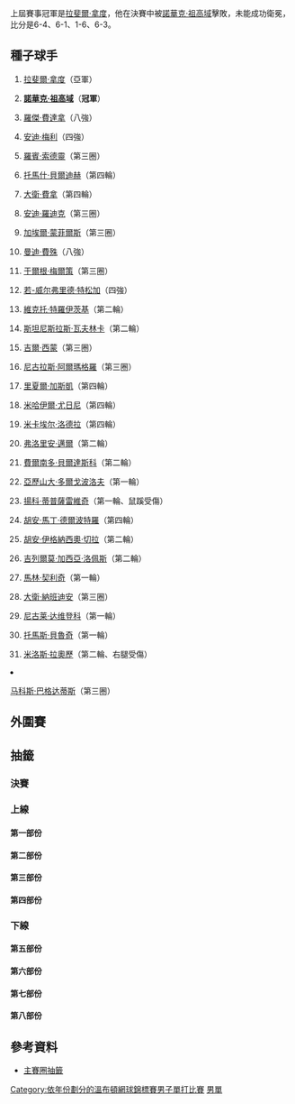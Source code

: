 {{noteTA|G1=tennis}}
{{GrandSlamEvents|2011|溫布頓網球錦標賽|
|defchamp = {{flagicon|ESP}}[[拉斐爾·拿度|拉斐爾·拿度]]
|champ ={{flagicon|SRB}}'''[[諾華克·祖高域|諾華克·祖高域]]
|runner ={{flagicon|ESP}}[[拉斐爾·拿度|拉斐爾·拿度]]
|score =6-4、6-1、1-6、6-3
}}
{{main|2011年溫布頓網球錦標賽}}

上屆賽事冠軍是[[拉斐爾·拿度|拉斐爾·拿度]]，他在決賽中被[[諾華克·祖高域|諾華克·祖高域]]擊敗，未能成功衛冕，比分是6-4、6-1、1-6、6-3。

==種子球手==
{{col-begin}} 
{{col-2}}
#{{flagicon|ESP}} [[拉斐爾·拿度|拉斐爾·拿度]]（亞軍）
#{{flagicon|SRB}} '''[[諾華克·祖高域|諾華克·祖高域]]'''（'''冠軍'''）
#{{flagicon|SUI}} [[羅傑·費達拿|羅傑·費達拿]]（八強）
#{{flagicon|GBR}} [[安迪·梅利|安迪·梅利]]（四強）
#{{flagicon|SWE}} [[羅賓·索德靈|羅賓·索德靈]]（第三圈）
#{{flagicon|CZE}} [[托馬什·貝爾迪赫|托馬什·貝爾迪赫]]（第四輪）
#{{flagicon|ESP}} [[大衛·費拿|大衛·費拿]]（第四輪）
#{{flagicon|USA}} [[安迪·羅迪克|安迪·羅迪克]]（第三圈）
#{{flagicon|FRA}} [[加埃爾·蒙菲爾斯|加埃爾·蒙菲爾斯]]（第三圈）
#{{flagicon|USA}} [[曼迪·費殊|曼迪·費殊]]（八強）
#{{flagicon|AUT}} [[于爾根·梅爾策|于爾根·梅爾策]]（第三圈）
#{{flagicon|FRA}} [[若-威尔弗里德·特松加|若-威尔弗里德·特松加]]（四強）
#{{flagicon|SRB}} [[維克托·特羅伊茨基|維克托·特羅伊茨基]]（第二輪）
#{{flagicon|SUI}} [[斯坦尼斯拉斯·瓦夫林卡|斯坦尼斯拉斯·瓦夫林卡]]（第二輪）
#{{flagicon|FRA}} [[吉爾·西蒙|吉爾·西蒙]]（第三圈）
#{{flagicon|ESP}} [[尼古拉斯·阿爾瑪格羅|尼古拉斯·阿爾瑪格羅]]（第三圈）
{{col-2}}
<ol start=17>
<li>{{flagicon|FRA}} [[里夏爾·加斯凱|里夏爾·加斯凱]]（第四輪）
<li>{{flagicon|RUS}} [[米哈伊爾·尤日尼|米哈伊爾·尤日尼]]（第四輪）
<li>{{flagicon|FRA}} [[米卡埃尔·洛德拉|米卡埃尔·洛德拉]]（第四輪）
<li>{{flagicon|GER}} [[弗洛里安·邁爾|弗洛里安·邁爾]]（第二輪）
<li>{{flagicon|ESP}} [[費爾南多·貝爾達斯科|費爾南多·貝爾達斯科]]（第二輪）
<li>{{flagicon|UKR}} [[亞歷山大·多爾戈波洛夫|亞歷山大·多爾戈波洛夫]]（第一輪）
<li>{{flagicon|SRB}} [[揚科·蒂普薩雷維奇|揚科·蒂普薩雷維奇]]（第一輪、鼠蹊受傷）
<li>{{flagicon|ARG}} [[胡安·馬丁·德爾波特羅|胡安·馬丁·德爾波特羅]]（第四輪）
<li>{{flagicon|ARG}} [[胡安·伊格納西奧·切拉|胡安·伊格納西奧·切拉]]（第二輪）
<li>{{flagicon|ESP}} [[吉列爾莫·加西亞·洛佩斯|吉列爾莫·加西亞·洛佩斯]]（第二輪）
<li>{{flagicon|CRO}} [[馬林·契利奇|馬林·契利奇]]（第一輪）
<li>{{flagicon|ARG}} [[大衛·納班迪安|大衛·納班迪安]]（第三圈）
<li>{{flagicon|RUS}} [[尼古莱·达维登科|尼古莱·达维登科]]（第一輪）
<li>{{flagicon|BRA}} [[托馬斯·貝魯奇|托馬斯·貝魯奇]]（第一輪）
<li>{{flagicon|CAN}} [[米洛斯·拉奧歷|米洛斯·拉奧歷]]（第二輪、右腿受傷）
<li>{{flagicon|CYP}} [[马科斯·巴格达蒂斯|马科斯·巴格达蒂斯]]（第三圈）
{{col-end}}

==外圍賽==
{{Main|2011年溫布頓網球錦標賽男子單打外圍賽}}

==抽籤==
{{Draw key}}
===決賽===
{{8TeamBracket-Tennis5 
| RD1=八強
| RD2=四強
| RD3=決賽

| team-width=175

| RD1-seed1=1
| RD1-team1={{flagicon|ESP}} '''[[拉斐爾·拿度|拉斐爾·拿度]]
| RD1-score1-1='''6
| RD1-score1-2='''6
| RD1-score1-3=5
| RD1-score1-4='''6
| RD1-score1-5=
| RD1-seed2=10
| RD1-team2={{flagicon|USA}} [[曼迪·費殊|曼迪·費殊]]
| RD1-score2-1=3
| RD1-score2-2=3
| RD1-score2-3='''7
| RD1-score2-4=4
| RD1-score2-5=

| RD1-seed3=4
| RD1-team3={{flagicon|GBR}} '''[[安迪·梅利|安迪·梅利]]
| RD1-score3-1='''6
| RD1-score3-2='''6
| RD1-score3-3='''6
| RD1-score3-4=
| RD1-score3-5=
| RD1-seed4=
| RD1-team4={{flagicon|ESP}} [[費利西亞諾·洛佩斯|費利西亞諾·洛佩斯]]
| RD1-score4-1=3
| RD1-score4-2=4
| RD1-score4-3=4
| RD1-score4-4=
| RD1-score4-5=

| RD1-seed5=12
| RD1-team5='''{{flagicon|FRA}} [[若-威尔弗里德·特松加|若-威尔弗里德·特松加]]
| RD1-score5-1=3
| RD1-score5-2=6<sup>3</sup>
| RD1-score5-3='''6
| RD1-score5-4='''6
| RD1-score5-5='''6
| RD1-seed6=3
| RD1-team6={{flagicon|SUI}} [[羅傑·費達拿|羅傑·費達拿]]
| RD1-score6-1='''6
| RD1-score6-2='''7
| RD1-score6-3=4
| RD1-score6-4=4
| RD1-score6-5=4

| RD1-seed7=Q
| RD1-team7={{flagicon|AUS}} [[伯納德·托米奇|伯納德·托米奇]]
| RD1-score7-1=2
| RD1-score7-2='''6
| RD1-score7-3=3
| RD1-score7-4=5
| RD1-score7-5=
| RD1-seed8=2
| RD1-team8='''{{flagicon|SRB}} [[諾華克·祖高域|諾華克·祖高域]]
| RD1-score8-1='''6
| RD1-score8-2=3
| RD1-score8-3='''6
| RD1-score8-4='''7
| RD1-score8-5=

| RD2-seed1=1
| RD2-team1={{flagicon|ESP}} [[拉斐爾·拿度|拉斐爾·拿度]]
| RD2-score1-1=5
| RD2-score1-2='''6
| RD2-score1-3='''6
| RD2-score1-4='''6
| RD2-score1-5=
| RD2-seed2=4
| RD2-team2={{flagicon|GBR}} [[安迪·梅利|安迪·梅利]]
| RD2-score2-1='''7
| RD2-score2-2=2
| RD2-score2-3=2
| RD2-score2-4=4
| RD2-score2-5=

| RD2-seed3=12
| RD2-team3={{flagicon|FRA}} [[若-威尔弗里德·特松加|若-威尔弗里德·特松加]]
| RD2-score3-1=6<sup>4</sup>
| RD2-score3-2=2
| RD2-score3-3='''7
| RD2-score3-4=3
| RD2-score3-5=
| RD2-seed4=2
| RD2-team4={{flagicon|SRB}} '''[[諾華克·祖高域|諾華克·祖高域]]
| RD2-score4-1='''7
| RD2-score4-2='''6
| RD2-score4-3=6<sup>9</sup>
| RD2-score4-4='''6
| RD2-score4-5=

| RD3-seed1=1
| RD3-team1={{flagicon|ESP}} [[拉斐爾·拿度|拉斐爾·拿度]]
| RD3-score1-1=4
| RD3-score1-2=1
| RD3-score1-3='''6
| RD3-score1-4=3
| RD3-score1-5=
| RD3-seed2=2
| RD3-team2={{flagicon|SRB}} '''[[諾華克·祖高域|諾華克·祖高域]]
| RD3-score2-1='''6
| RD3-score2-2='''6
| RD3-score2-3=1
| RD3-score2-4='''6
| RD3-score2-5=
}}

===上線===
====第一部份====
{{16TeamBracket-Compact-Tennis5
| RD1=第一圈
| RD2=第二圈
| RD3=第三圈
| RD4=第四圈

| RD1-seed01=1
| RD1-team01='''{{flagicon|ESP}} [[拉斐爾·拿度|拿度]]
| RD1-score01-1='''6
| RD1-score01-2='''6
| RD1-score01-3='''6
| RD1-score01-4=
| RD1-score01-5=
| RD1-seed02=
| RD1-team02={{flagicon|USA}} [[麥可·羅素|羅素]]
| RD1-score02-1=4
| RD1-score02-2=2
| RD1-score02-3=2
| RD1-score02-4=
| RD1-score02-5=

| RD1-seed03=
| RD1-team03={{flagicon|ESP}} [[巴勃羅·安杜哈爾|安杜哈爾]]
| RD1-score03-1='''6
| RD1-score03-2='''6
| RD1-score03-3=1
| RD1-score03-4=6<sup>1</sup>
| RD1-score03-5=1
| RD1-seed04=
| RD1-team04='''{{flagicon|USA}} [[萊恩·斯威廷|斯威廷]]
| RD1-score04-1=3
| RD1-score04-2=4
| RD1-score04-3='''6
| RD1-score04-4='''7
| RD1-score04-5='''6

| RD1-seed05=WC
| RD1-team05='''{{flagicon|LUX}} [[吉尔·穆勒|穆勒]]
| RD1-score05-1='''7
| RD1-score05-2='''7
| RD1-score05-3=3
| RD1-score05-4='''6
| RD1-score05-5=
| RD1-seed06=PR
| RD1-team06={{flagicon|GER}} [[托米·哈斯|哈斯]]
| RD1-score06-1=6<sup>5</sup>
| RD1-score06-2=6<sup>5</sup>
| RD1-score06-3='''6
| RD1-score06-4=3
| RD1-score06-5=

| RD1-seed07=
| RD1-team07={{flagicon|ITA}} [[法比奧·福尼尼|福尼尼]]
| RD1-score07-1=3
| RD1-score07-2=6<sup>3</sup>
| RD1-score07-3=3
| RD1-score07-4=
| RD1-score07-5=
| RD1-seed08=31
| RD1-team08='''{{flagicon|CAN}} [[米洛斯·拉奧歷|拉奧歷]]
| RD1-score08-1='''6
| RD1-score08-2='''7
| RD1-score08-3='''6
| RD1-score08-4=
| RD1-score08-5=

| RD1-seed09=24
| RD1-team09='''{{flagicon|ARG}} [[胡安·馬丁·德爾波特羅|德爾波特羅]]
| RD1-score09-1='''6
| RD1-score09-2='''6
| RD1-score09-3='''6
| RD1-score09-4=
| RD1-score09-5=
| RD1-seed10=Q
| RD1-team10={{flagicon|ITA}} [[弗拉維奧·奇波拉|奇波拉]]
| RD1-score10-1=1
| RD1-score10-2=4
| RD1-score10-3=3
| RD1-score10-4=
| RD1-score10-5=

| RD1-seed11=
| RD1-team11='''{{flagicon|BEL}} [[奧利維埃·羅庫斯|羅庫斯]]
| RD1-score11-1=6<sup>6</sup>
| RD1-score11-2=3
| RD1-score11-3='''6
| RD1-score11-4='''6
| RD1-score11-5='''6
| RD1-seed12=Q
| RD1-team12={{flagicon|FRA}} [[Kenny_de_Schepper|K de Schepper]]
| RD1-score12-1='''7
| RD1-score12-2='''6
| RD1-score12-3=3
| RD1-score12-4=1
| RD1-score12-5=4

| RD1-seed13=
| RD1-team13={{flagicon|POR}} [[費德歷高·基奧|基奧]]
| RD1-score13-1=4
| RD1-score13-2=1
| RD1-score13-3=4
| RD1-score13-4=
| RD1-score13-5=
| RD1-seed14=WC
| RD1-team14='''{{flagicon|ISR}} [[杜迪·塞拉|塞拉]]
| RD1-score14-1='''6
| RD1-score14-2='''6
| RD1-score14-3='''6
| RD1-score14-4=
| RD1-score14-5=

| RD1-seed15=Q
| RD1-team15={{Nowrap|{{flagicon|FRA}} [[Édouard_Roger-Vasselin|É Roger-Vasselin]]}}
| RD1-score15-1='''6
| RD1-score15-2=4
| RD1-score15-3=3
| RD1-score15-4=6<sup>3</sup>
| RD1-score15-5=
| RD1-seed16=15
| RD1-team16='''{{flagicon|FRA}} [[吉爾·西蒙|西蒙]]
| RD1-score16-1=4
| RD1-score16-2='''6
| RD1-score16-3='''6
| RD1-score16-4='''7
| RD1-score16-5=

| RD2-seed01=1
| RD2-team01='''{{flagicon|ESP}} [[拉斐爾·拿度|拿度]]
| RD2-score01-1='''6
| RD2-score01-2='''6
| RD2-score01-3='''6
| RD2-score01-4=
| RD2-score01-5=
| RD2-seed02=
| RD2-team02={{flagicon|USA}} [[萊恩·斯威廷|斯威廷]]
| RD2-score02-1=3
| RD2-score02-2=2
| RD2-score02-3=4
| RD2-score02-4=
| RD2-score02-5=

| RD2-seed03=WC
| RD2-team03='''{{flagicon|LUX}} [[吉尔·穆勒|穆勒]]
| RD2-score03-1=2
| RD2-score03-2=
| RD2-score03-3=
| RD2-score03-4=
| RD2-score03-5=
| RD2-seed04=31
| RD2-team04={{flagicon|CAN}} [[米洛斯·拉奧歷|拉奧歷]]
| RD2-score04-1=3
| RD2-score04-2=r
| RD2-score04-3=
| RD2-score04-4=
| RD2-score04-5=

| RD2-seed05=24
| RD2-team05='''{{flagicon|ARG}} [[胡安·馬丁·德爾波特羅|德爾波特羅]]
| RD2-score05-1=6<sup>7</sup>
| RD2-score05-2='''6
| RD2-score05-3='''6
| RD2-score05-4='''6
| RD2-score05-5=
| RD2-seed06=
| RD2-team06={{flagicon|BEL}} [[奧利維埃·羅庫斯|羅庫斯]]
| RD2-score06-1='''7
| RD2-score06-2=1
| RD2-score06-3=0
| RD2-score06-4=4
| RD2-score06-5=

| RD2-seed07=WC
| RD2-team07={{flagicon|ISR}} [[杜迪·塞拉|塞拉]]
| RD2-score07-1=6<sup>3</sup>
| RD2-score07-2=4
| RD2-score07-3=5
| RD2-score07-4=
| RD2-score07-5=
| RD2-seed08=15
| RD2-team08='''{{flagicon|FRA}} [[吉爾·西蒙|西蒙]]
| RD2-score08-1='''7
| RD2-score08-2='''6
| RD2-score08-3='''7
| RD2-score08-4=
| RD2-score08-5=

| RD3-seed01=1
| RD3-team01='''{{flagicon|ESP}} [[拉斐爾·拿度|拿度]]
| RD3-score01-1='''7
| RD3-score01-2='''7
| RD3-score01-3='''6
| RD3-score01-4=
| RD3-score01-5=
| RD3-seed02=WC
| RD3-team02={{flagicon|LUX}} [[吉尔·穆勒|穆勒]]
| RD3-score02-1=6<sup>6</sup>
| RD3-score02-2=6<sup>5</sup>
| RD3-score02-3=0
| RD3-score02-4=
| RD3-score02-5=

| RD3-seed03=24
| RD3-team03='''{{flagicon|ARG}} [[胡安·馬丁·德爾波特羅|德爾波特羅]]
| RD3-score03-1='''7
| RD3-score03-2='''7
| RD3-score03-3='''7
| RD3-score03-4=
| RD3-score03-5=
| RD3-seed04=15
| RD3-team04={{flagicon|FRA}} [[吉爾·西蒙|西蒙]]
| RD3-score04-1=6<sup>8</sup>
| RD3-score04-2=6<sup>5</sup>
| RD3-score04-3=5
| RD3-score04-4=
| RD3-score04-5=

| RD4-seed01=1
| RD4-team01='''{{flagicon|ESP}} [[拉斐爾·拿度|拿度]]
| RD4-score01-1='''7
| RD4-score01-2=3
| RD4-score01-3='''7
| RD4-score01-4='''6
| RD4-score01-5=
| RD4-seed02=24
| RD4-team02={{flagicon|ARG}} [[胡安·馬丁·德爾波特羅|德爾波特羅]]
| RD4-score02-1=6<sup>6</sup>
| RD4-score02-2='''6
| RD4-score02-3=6<sup>4</sup>
| RD4-score02-4=4
| RD4-score02-5=
}}

====第二部份====
{{16TeamBracket-Compact-Tennis5
| RD1=第一圈
| RD2=第二圈
| RD3=第三圈
| RD4=第四圈

| RD1-seed01=10
| RD1-team01='''{{flagicon|USA}} [[曼迪·費殊|費殊]]
| RD1-score01-1='''7
| RD1-score01-2='''7
| RD1-score01-3='''6
| RD1-score01-4=
| RD1-score01-5=
| RD1-seed02=
| RD1-team02={{flagicon|ESP}} [[馬塞爾·格拉諾勒斯|格拉諾勒斯]]
| RD1-score02-1=6<sup>6</sup>
| RD1-score02-2=6<sup>5</sup>
| RD1-score02-3=4
| RD1-score02-4=
| RD1-score02-5=

| RD1-seed03=
| RD1-team03={{flagicon|GER}} [[菲利普·科爾施賴伯|科爾施賴伯]]
| RD1-score03-1='''6
| RD1-score03-2=3
| RD1-score03-3=3
| RD1-score03-4=3
| RD1-score03-5=
| RD1-seed04=
| RD1-team04='''{{flagicon|UZB}} [[丹尼斯·伊斯托明|伊斯托明]]
| RD1-score04-1=4
| RD1-score04-2='''6
| RD1-score04-3='''6
| RD1-score04-4='''6
| RD1-score04-5=

| RD1-seed05=
| RD1-team05='''{{flagicon|NED}} [[羅賓·哈塞|哈塞]]
| RD1-score05-1='''6
| RD1-score05-2='''6
| RD1-score05-3='''6
| RD1-score05-4=
| RD1-score05-5=
| RD1-seed06=
| RD1-team06={{flagicon|ESP}} [[佩雷·里巴|里巴]]
| RD1-score06-1=4
| RD1-score06-2=4
| RD1-score06-3=4
| RD1-score06-4=
| RD1-score06-5=

| RD1-seed07=
| RD1-team07={{flagicon|CZE}} [[拉德克·斯泰潘內克|斯泰潘內克]]
| RD1-score07-1='''6
| RD1-score07-2='''6
| RD1-score07-3=3
| RD1-score07-4=6<sup>6</sup>
| RD1-score07-5=7
| RD1-seed08=21
| RD1-team08='''{{flagicon|ESP}} [[費爾南多·貝爾達斯科|貝爾達斯科]]
| RD1-score08-1=2
| RD1-score08-2=4
| RD1-score08-3='''6
| RD1-score08-4='''7
| RD1-score08-5='''9

| RD1-seed09=25
| RD1-team09='''{{flagicon|ARG}} [[胡安·伊格納西奧·切拉|切拉]]
| RD1-score09-1='''6
| RD1-score09-2='''6
| RD1-score09-3=6<sup>6</sup>
| RD1-score09-4='''6
| RD1-score09-5=
| RD1-seed10=Q
| RD1-team10={{flagicon|AUS}} [[Marinko_Matosevic|M Matosevic]]
| RD1-score10-1=4
| RD1-score10-2=4
| RD1-score10-3='''7
| RD1-score10-4=2
| RD1-score10-5=

| RD1-seed11=
| RD1-team11={{flagicon|USA}} [[唐納德·楊|楊]]
| RD1-score11-1=5
| RD1-score11-2='''6
| RD1-score11-3=3
| RD1-score11-4=1
| RD1-score11-5=
| RD1-seed12=
| RD1-team12='''{{flagicon|USA}} [[阿列克斯·博戈莫洛夫|博戈莫洛夫]]
| RD1-score12-1='''7
| RD1-score12-2=4
| RD1-score12-3='''6
| RD1-score12-4='''6
| RD1-score12-5=

| RD1-seed13=Q
| RD1-team13={{flagicon|BEL}} [[Ruben_Bemelmans|R Bemelmans]]
| RD1-score13-1=4
| RD1-score13-2=2
| RD1-score13-3='''6
| RD1-score13-4='''6
| RD1-score13-5=1
| RD1-seed14=
| RD1-team14='''{{flagicon|FRA}} [[儒利安·貝內托|貝內托]]
| RD1-score14-1='''6
| RD1-score14-2='''6
| RD1-score14-3=3
| RD1-score14-4=4
| RD1-score14-5='''6

| RD1-seed15=
| RD1-team15={{flagicon|ITA}} [[菲利波·沃蘭德里|沃蘭德里]]
| RD1-score15-1=2
| RD1-score15-2=2
| RD1-score15-3=1
| RD1-score15-4=
| RD1-score15-5=
| RD1-seed16=6
| RD1-team16='''{{flagicon|CZE}} [[托馬什·貝爾迪赫|貝爾迪赫]]
| RD1-score16-1='''6
| RD1-score16-2='''6
| RD1-score16-3='''6
| RD1-score16-4=
| RD1-score16-5=

| RD2-seed01=10
| RD2-team01='''{{flagicon|USA}} [[曼迪·費殊|費殊]]
| RD2-score01-1='''7
| RD2-score01-2='''6
| RD2-score01-3='''6
| RD2-score01-4=
| RD2-score01-5=
| RD2-seed02=
| RD2-team02={{flagicon|UZB}} [[丹尼斯·伊斯托明|伊斯托明]]
| RD2-score02-1=6<sup>6</sup>
| RD2-score02-2=4
| RD2-score02-3=4
| RD2-score02-4=
| RD2-score02-5=

| RD2-seed03=
| RD2-team03='''{{flagicon|NED}} [[羅賓·哈塞|哈塞]]
| RD2-score03-1='''6
| RD2-score03-2='''6
| RD2-score03-3=4
| RD2-score03-4='''6
| RD2-score03-5=
| RD2-seed04=21
| RD2-team04={{flagicon|ESP}} [[費爾南多·貝爾達斯科|貝爾達斯科]]
| RD2-score04-1=3
| RD2-score04-2=4
| RD2-score04-3='''6
| RD2-score04-4=2
| RD2-score04-5=

| RD2-seed05=25
| RD2-team05={{flagicon|ARG}} [[胡安·伊格納西奧·切拉|切拉]]
| RD2-score05-1=0
| RD2-score05-2=3
| RD2-score05-3=4
| RD2-score05-4=
| RD2-score05-5=
| RD2-seed06=
| RD2-team06='''{{flagicon|USA}} [[阿列克斯·博戈莫洛夫|博戈莫洛夫]]
| RD2-score06-1='''6
| RD2-score06-2='''6
| RD2-score06-3='''6
| RD2-score06-4=
| RD2-score06-5=

| RD2-seed07=
| RD2-team07={{flagicon|FRA}} [[儒利安·貝內托|貝內托]]
| RD2-score07-1=1
| RD2-score07-2=4
| RD2-score07-3=2
| RD2-score07-4=
| RD2-score07-5=
| RD2-seed08=6
| RD2-team08='''{{flagicon|CZE}} [[托馬什·貝爾迪赫|貝爾迪赫]]
| RD2-score08-1='''6
| RD2-score08-2='''6
| RD2-score08-3='''6
| RD2-score08-4=
| RD2-score08-5=

| RD3-seed01=10
| RD3-team01='''{{flagicon|USA}} [[曼迪·費殊|費殊]]
| RD3-score01-1='''6
| RD3-score01-2=6<sup>5</sup>
| RD3-score01-3='''6
| RD3-score01-4=1
| RD3-score01-5=
| RD3-seed02=
| RD3-team02={{flagicon|NED}} [[羅賓·哈塞|哈塞]]
| RD3-score02-1=3
| RD3-score02-2='''7
| RD3-score02-3=2
| RD3-score02-4=1
| RD3-score02-5=r

| RD3-seed03=
| RD3-team03={{flagicon|USA}} [[阿列克斯·博戈莫洛夫|博戈莫洛夫]]
| RD3-score03-1=2
| RD3-score03-2=4
| RD3-score03-3=3
| RD3-score03-4=
| RD3-score03-5=
| RD3-seed04=6
| RD3-team04='''{{flagicon|CZE}} [[托馬什·貝爾迪赫|貝爾迪赫]]
| RD3-score04-1='''6
| RD3-score04-2='''6
| RD3-score04-3='''6
| RD3-score04-4=
| RD3-score04-5=

| RD4-seed01=10
| RD4-team01='''{{flagicon|USA}} [[曼迪·費殊|費殊]]
| RD4-score01-1='''7
| RD4-score01-2='''6
| RD4-score01-3='''6
| RD4-score01-4=
| RD4-score01-5=
| RD4-seed02=6
| RD4-team02={{flagicon|CZE}} [[托馬什·貝爾迪赫|貝爾迪赫]]
| RD4-score02-1=6<sup>5</sup>
| RD4-score02-2=4
| RD4-score02-3=4
| RD4-score02-4=
| RD4-score02-5=
}}

====第三部份====
{{16TeamBracket-Compact-Tennis5
| RD1=第一圈
| RD2=第二圈
| RD3=第三圈
| RD4=第四圈

| RD1-seed01=4
| RD1-team01='''{{flagicon|GBR}} [[安迪·梅利|梅利]]
| RD1-score01-1=4
| RD1-score01-2='''6
| RD1-score01-3='''6
| RD1-score01-4='''6
| RD1-score01-5=
| RD1-seed02=
| RD1-team02={{flagicon|ESP}} [[丹尼爾·希梅諾-特拉維爾|希梅諾-特拉維爾]]
| RD1-score02-1='''6
| RD1-score02-2=3
| RD1-score02-3=0
| RD1-score02-4=0
| RD1-score02-5=

| RD1-seed03=
| RD1-team03='''{{flagicon|GER}} [[托比亞斯·卡姆克|卡姆克]]
| RD1-score03-1='''6
| RD1-score03-2='''7
| RD1-score03-3=5
| RD1-score03-4='''6
| RD1-score03-5=
| RD1-seed04=
| RD1-team04={{flagicon|SLO}} [[Blaž_Kavčič|B Kavčič]]
| RD1-score04-1=3
| RD1-score04-2=6<sup>4</sup>
| RD1-score04-3='''7
| RD1-score04-4=1
| RD1-score04-5=

| RD1-seed05=
| RD1-team05='''{{flagicon|UKR}} [[謝爾蓋·斯坦高夫斯基|斯坦高夫斯基]]
| RD1-score05-1='''6
| RD1-score05-2='''6
| RD1-score05-3='''6
| RD1-score05-4=
| RD1-score05-5=
| RD1-seed06=WC
| RD1-team06={{flagicon|GBR}} [[丹尼爾·確斯|確斯]]
| RD1-score06-1=2
| RD1-score06-2=4
| RD1-score06-3=4
| RD1-score06-4=
| RD1-score06-5=

| RD1-seed07=
| RD1-team07='''{{flagicon|CRO}} [[伊雲·盧比錫|盧比錫]]
| RD1-score07-1='''7
| RD1-score07-2=3
| RD1-score07-3='''6
| RD1-score07-4='''6
| RD1-score07-5=
| RD1-seed08=27
| RD1-team08={{flagicon|CRO}} [[馬林·契利奇|契利奇]]
| RD1-score08-1=6<sup>2</sup>
| RD1-score08-2='''6
| RD1-score08-3=3
| RD1-score08-4=4
| RD1-score08-5=

| RD1-seed09=17
| RD1-team09='''{{flagicon|FRA}} [[里夏爾·加斯凱|加斯凱]]
| RD1-score09-1='''7
| RD1-score09-2='''6
| RD1-score09-3='''7
| RD1-score09-4=
| RD1-score09-5=
| RD1-seed10=
| RD1-team10={{flagicon|COL}} [[聖地亞哥·基拉爾多|基拉爾多]]
| RD1-score10-1=5
| RD1-score10-2=3
| RD1-score10-3=6<sup>3</sup>
| RD1-score10-4=
| RD1-score10-5=

| RD1-seed11=
| RD1-team11='''{{flagicon|RUS}} [[伊戈爾·昆尼辛|昆尼辛]]
| RD1-score11-1='''6
| RD1-score11-2='''6
| RD1-score11-3='''6
| RD1-score11-4=
| RD1-score11-5=
| RD1-seed12=Q
| RD1-team12={{flagicon|NED}} [[Igor_Sijsling|I Sijsling]]
| RD1-score12-1=3
| RD1-score12-2=4
| RD1-score12-3=2
| RD1-score12-4=
| RD1-score12-5=

| RD1-seed13=Q
| RD1-team13={{flagicon|AUT}} [[Martin_Fischer_(tennis)|M Fischer]]
| RD1-score13-1=5
| RD1-score13-2=4
| RD1-score13-3=4
| RD1-score13-4=
| RD1-score13-5=
| RD1-seed14=LL
| RD1-team14='''{{flagicon|ITA}} [[西莫內·博萊利|博萊利]]
| RD1-score14-1='''7
| RD1-score14-2='''6
| RD1-score14-3='''6
| RD1-score14-4=
| RD1-score14-5=

| RD1-seed15=
| RD1-team15={{flagicon|ITA}} [[波蒂托·斯塔拉切|斯塔拉切]]
| RD1-score15-1=3
| RD1-score15-2=4
| RD1-score15-3=4
| RD1-score15-4=
| RD1-score15-5=
| RD1-seed16=14
| RD1-team16='''{{flagicon|SUI}} [[斯坦尼斯拉斯·瓦夫林卡|瓦夫林卡]]
| RD1-score16-1='''6
| RD1-score16-2='''6
| RD1-score16-3='''6
| RD1-score16-4=
| RD1-score16-5=

| RD2-seed01=4
| RD2-team01='''{{flagicon|GBR}} [[安迪·梅利|梅利]]
| RD2-score01-1='''6
| RD2-score01-2='''6
| RD2-score01-3='''7
| RD2-score01-4=
| RD2-score01-5=
| RD2-seed02=
| RD2-team02={{flagicon|GER}} [[托比亞斯·卡姆克|卡姆克]]
| RD2-score02-1=3
| RD2-score02-2=3
| RD2-score02-3=5
| RD2-score02-4=
| RD2-score02-5=

| RD2-seed03=
| RD2-team03={{flagicon|UKR}} [[謝爾蓋·斯坦高夫斯基|斯坦高夫斯基]]
| RD2-score03-1=4
| RD2-score03-2=4
| RD2-score03-3=2
| RD2-score03-4=
| RD2-score03-5=
| RD2-seed04=
| RD2-team04='''{{flagicon|CRO}} [[伊雲·盧比錫|盧比錫]]
| RD2-score04-1='''6
| RD2-score04-2='''6
| RD2-score04-3='''6
| RD2-score04-4=
| RD2-score04-5=

| RD2-seed05=17
| RD2-team05='''{{flagicon|FRA}} [[里夏爾·加斯凱|加斯凱]]
| RD2-score05-1='''6
| RD2-score05-2='''6
| RD2-score05-3='''6
| RD2-score05-4=
| RD2-score05-5=
| RD2-seed06=
| RD2-team06={{flagicon|RUS}} [[伊戈爾·昆尼辛|昆尼辛]]
| RD2-score06-1=4
| RD2-score06-2=4
| RD2-score06-3=4
| RD2-score06-4=
| RD2-score06-5=

| RD2-seed07=LL
| RD2-team07='''{{flagicon|ITA}} [[西莫內·博萊利|博萊利]]
| RD2-score07-1='''7
| RD2-score07-2='''6
| RD2-score07-3='''7
| RD2-score07-4=
| RD2-score07-5=
| RD2-seed08=14
| RD2-team08={{flagicon|SUI}} [[斯坦尼斯拉斯·瓦夫林卡|瓦夫林卡]]
| RD2-score08-1=6<sup>5</sup>
| RD2-score08-2=3
| RD2-score08-3=6<sup>4</sup>
| RD2-score08-4=
| RD2-score08-5=

| RD3-seed01=4
| RD3-team01='''{{flagicon|GBR}} [[安迪·梅利|梅利]]
| RD3-score01-1='''6
| RD3-score01-2=4
| RD3-score01-3='''6
| RD3-score01-4='''7
| RD3-score01-5=
| RD3-seed02=
| RD3-team02={{flagicon|CRO}} [[伊雲·盧比錫|盧比錫]]
| RD3-score02-1=4
| RD3-score02-2='''6
| RD3-score02-3=1
| RD3-score02-4=6<sup>4</sup>
| RD3-score02-5=

| RD3-seed03=17
| RD3-team03='''{{flagicon|FRA}} [[里夏爾·加斯凱|加斯凱]]
| RD3-score03-1='''6
| RD3-score03-2='''6
| RD3-score03-3='''6
| RD3-score03-4=
| RD3-score03-5=
| RD3-seed04=LL
| RD3-team04={{flagicon|ITA}} [[西莫內·博萊利|博萊利]]
| RD3-score04-1=3
| RD3-score04-2=2
| RD3-score04-3=4
| RD3-score04-4=
| RD3-score04-5=

| RD4-seed01=4
| RD4-team01='''{{flagicon|GBR}} [[安迪·梅利|梅利]]
| RD4-score01-1='''7
| RD4-score01-2='''6
| RD4-score01-3='''6
| RD4-score01-4=
| RD4-score01-5=
| RD4-seed02=17
| RD4-team02={{flagicon|FRA}} [[里夏爾·加斯凱|加斯凱]]
| RD4-score02-1=6<sup>3</sup>
| RD4-score02-2=3
| RD4-score02-3=2
| RD4-score02-4=
| RD4-score02-5=
}}

====第四部份====
{{16TeamBracket-Compact-Tennis5
| RD1=第一圈
| RD2=第二圈
| RD3=第三圈
| RD4=第四圈

| RD1-seed01=9
| RD1-team01='''{{flagicon|FRA}} [[加埃爾·蒙菲爾斯|蒙菲爾斯]]
| RD1-score01-1='''6
| RD1-score01-2='''7
| RD1-score01-3='''6
| RD1-score01-4=
| RD1-score01-5=
| RD1-seed02=
| RD1-team02={{flagicon|GER}} [[馬蒂亞斯·巴興格|馬蒂亞斯·巴興格]]
| RD1-score02-1=4
| RD1-score02-2=6<sup>7</sup>
| RD1-score02-3=3
| RD1-score02-4=
| RD1-score02-5=

| RD1-seed03=LL
| RD1-team03='''{{flagicon|SLO}} [[Grega_Žemlja|G Žemlja]]
| RD1-score03-1='''6
| RD1-score03-2=3
| RD1-score03-3='''7
| RD1-score03-4='''6
| RD1-score03-5=
| RD1-seed04=Q
| RD1-team04={{flagicon|SVK}} [[盧卡斯·拉科|拉科]]
| RD1-score04-1=4
| RD1-score04-2='''6
| RD1-score04-3=6<sup>8</sup>
| RD1-score04-4=4
| RD1-score04-5=

| RD1-seed05=WC
| RD1-team05={{flagicon|FRA}} [[阿诺·克莱芒|克莱芒]]
| RD1-score05-1=4
| RD1-score05-2=2
| RD1-score05-3='''6
| RD1-score05-4='''7
| RD1-score05-5=4
| RD1-seed06=Q
| RD1-team06='''{{flagicon|POL}} [[盧卡斯·古博特|古博特]]
| RD1-score06-1='''6
| RD1-score06-2='''6
| RD1-score06-3=3
| RD1-score06-4=5
| RD1-score06-5='''6

| RD1-seed07=PR
| RD1-team07='''{{flagicon|CRO}} [[伊沃·卡洛維奇|卡洛維奇]]
| RD1-score07-1='''7
| RD1-score07-2=3
| RD1-score07-3=
| RD1-score07-4=
| RD1-score07-5=
| RD1-seed08=23
| RD1-team08={{flagicon|SRB}} [[揚科·蒂普薩雷維奇|蒂普薩雷維奇]]
| RD1-score08-1=5
| RD1-score08-2=1
| RD1-score08-3=r
| RD1-score08-4=
| RD1-score08-5=

| RD1-seed09=30
| RD1-team09={{flagicon|BRA}} [[托馬斯·貝魯奇|貝魯奇]]
| RD1-score09-1=6<sup>3</sup>
| RD1-score09-2=4
| RD1-score09-3=2
| RD1-score09-4=
| RD1-score09-5=
| RD1-seed10=
| RD1-team10='''{{flagicon|GER}} [[萊納·舒特勒|舒特勒]]
| RD1-score10-1='''7
| RD1-score10-2='''6
| RD1-score10-3='''6
| RD1-score10-4=
| RD1-score10-5=

| RD1-seed11=
| RD1-team11='''{{flagicon|ESP}} [[費利西亞諾·洛佩斯|洛佩斯]]
| RD1-score11-1='''6
| RD1-score11-2='''7
| RD1-score11-3='''6
| RD1-score11-4=
| RD1-score11-5=
| RD1-seed12=
| RD1-team12={{flagicon|GER}} [[米夏埃爾·貝雷爾|貝雷爾]]
| RD1-score12-1=4
| RD1-score12-2=5
| RD1-score12-3=3
| RD1-score12-4=
| RD1-score12-5=

| RD1-seed13=
| RD1-team13={{flagicon|CZE}} [[Jaroslav_Pospíšil|J Pospíšil]]
| RD1-score13-1=4
| RD1-score13-2=3
| RD1-score13-3=2
| RD1-score13-4=
| RD1-score13-5=
| RD1-seed14=
| RD1-team14='''{{flagicon|ROU}} [[維克托·哈內斯庫|哈內斯庫]]
| RD1-score14-1='''6
| RD1-score14-2='''6
| RD1-score14-3='''6
| RD1-score14-4=
| RD1-score14-5=

| RD1-seed15=Q
| RD1-team15={{flagicon|GER}} [[安德烈亞斯·貝克_(網球運動員)|A貝克]]
| RD1-score15-1=4
| RD1-score15-2=6<sup>6</sup>
| RD1-score15-3=3
| RD1-score15-4=
| RD1-score15-5=
| RD1-seed16=8
| RD1-team16='''{{flagicon|USA}} [[安迪·羅迪克|羅迪克]]
| RD1-score16-1='''6
| RD1-score16-2='''7
| RD1-score16-3='''6
| RD1-score16-4=
| RD1-score16-5=

| RD2-seed01=9
| RD2-team01='''{{flagicon|FRA}} [[加埃爾·蒙菲爾斯|蒙菲爾斯]]
| RD2-score01-1=4
| RD2-score01-2='''6
| RD2-score01-3='''6
| RD2-score01-4='''7
| RD2-score01-5=
| RD2-seed02=LL
| RD2-team02={{flagicon|SLO}} [[Grega_Žemlja|G Žemlja]]
| RD2-score02-1='''6
| RD2-score02-2=3
| RD2-score02-3=3
| RD2-score02-4=6<sup>7</sup>
| RD2-score02-5=

| RD2-seed03=Q
| RD2-team03='''{{flagicon|POL}} [[盧卡斯·古博特|古博特]]
| RD2-score03-1='''7
| RD2-score03-2='''6
| RD2-score03-3='''6
| RD2-score03-4=
| RD2-score03-5=
| RD2-seed04=PR
| RD2-team04={{flagicon|CRO}} [[伊沃·卡洛維奇|卡洛維奇]]
| RD2-score04-1=6<sup>2</sup>
| RD2-score04-2=3
| RD2-score04-3=3
| RD2-score04-4=
| RD2-score04-5=

| RD2-seed05=
| RD2-team05={{flagicon|GER}} [[萊納·舒特勒|舒特勒]]
| RD2-score05-1=6<sup>3</sup>
| RD2-score05-2='''7
| RD2-score05-3=2
| RD2-score05-4=2
| RD2-score05-5=
| RD2-seed06=
| RD2-team06='''{{flagicon|ESP}} [[費利西亞諾·洛佩斯|洛佩斯]]
| RD2-score06-1='''7
| RD2-score06-2=6<sup>3</sup>
| RD2-score06-3='''6
| RD2-score06-4='''6
| RD2-score06-5=

| RD2-seed07=
| RD2-team07={{flagicon|ROU}} [[維克托·哈內斯庫|哈內斯庫]]
| RD2-score07-1=4
| RD2-score07-2=3
| RD2-score07-3=4
| RD2-score07-4=
| RD2-score07-5=
| RD2-seed08=8
| RD2-team08='''{{flagicon|USA}} [[安迪·羅迪克|羅迪克]]
| RD2-score08-1='''6
| RD2-score08-2='''6
| RD2-score08-3='''6
| RD2-score08-4=
| RD2-score08-5=

| RD3-seed01=9
| RD3-team01={{flagicon|FRA}} [[加埃爾·蒙菲爾斯|蒙菲爾斯]]
| RD3-score01-1=3
| RD3-score01-2='''6
| RD3-score01-3=3
| RD3-score01-4=3
| RD3-score01-5=
| RD3-seed02=Q
| RD3-team02='''{{flagicon|POL}} [[盧卡斯·古博特|古博特]]
| RD3-score02-1='''6
| RD3-score02-2=3
| RD3-score02-3='''6
| RD3-score02-4='''6
| RD3-score02-5=

| RD3-seed03=
| RD3-team03='''{{flagicon|ESP}} [[費利西亞諾·洛佩斯|洛佩斯]]
| RD3-score03-1='''7
| RD3-score03-2='''7
| RD3-score03-3='''6
| RD3-score03-4=
| RD3-score03-5=
| RD3-seed04=8
| RD3-team04={{flagicon|USA}} [[安迪·羅迪克|羅迪克]]
| RD3-score04-1=6<sup>3</sup>
| RD3-score04-2=6<sup>2</sup>
| RD3-score04-3=4
| RD3-score04-4=
| RD3-score04-5=

| RD4-seed01=Q
| RD4-team01={{flagicon|POL}} [[盧卡斯·古博特|古博特]]
| RD4-score01-1='''6
| RD4-score01-2='''7
| RD4-score01-3=6<sup>7</sup>
| RD4-score01-4=5
| RD4-score01-5=5
| RD4-seed02=
| RD4-team02='''{{flagicon|ESP}} [[費利西亞諾·洛佩斯|洛佩斯]]
| RD4-score02-1=3
| RD4-score02-2=6<sup>5</sup>
| RD4-score02-3='''7
| RD4-score02-4='''7
| RD4-score02-5='''7
}}

===下線===
====第五部份====
{{16TeamBracket-Compact-Tennis5
| RD1=第一圈
| RD2=第二圈
| RD3=第三圈
| RD4=第四圈

| RD1-seed01=7
| RD1-team01='''{{flagicon|ESP}} [[大衛·費拿|費拿]]
| RD1-score01-1='''6
| RD1-score01-2='''6
| RD1-score01-3='''6
| RD1-score01-4=
| RD1-score01-5=
| RD1-seed02=
| RD1-team02={{flagicon|FRA}} [[Benoît_Paire|B Paire]]
| RD1-score02-1=4
| RD1-score02-2=4
| RD1-score02-3=4
| RD1-score02-4=
| RD1-score02-5=

| RD1-seed03=
| RD1-team03={{flagicon|CRO}} [[伊万·多迪格|多迪格]]
| RD1-score03-1=6<sup>5</sup>
| RD1-score03-2=0
| RD1-score03-3=5
| RD1-score03-4=
| RD1-score03-5=
| RD1-seed04=LL
| RD1-team04='''{{flagicon|USA}} [[賴恩·夏里遜|夏里遜]]
| RD1-score04-1='''7
| RD1-score04-2='''6
| RD1-score04-3='''7
| RD1-score04-4=
| RD1-score04-5=

| RD1-seed05=
| RD1-team05={{flagicon|ARG}} [[卡洛斯·贝尔斉|贝尔斉]]
| RD1-score05-1='''6
| RD1-score05-2=6<sup>6</sup>
| RD1-score05-3='''6
| RD1-score05-4=2
| RD1-score05-5=4
| RD1-seed06=Q
| RD1-team06='''{{flagicon|SVK}} [[卡洛爾·貝克|K貝克]]
| RD1-score06-1=4
| RD1-score06-2='''7
| RD1-score06-3=4
| RD1-score06-4='''6
| RD1-score06-5='''6

| RD1-seed07=
| RD1-team07={{flagicon|KAZ}} [[德烈·戈盧別夫|戈盧別夫]]
| RD1-score07-1=3
| RD1-score07-2=3
| RD1-score07-3=r
| RD1-score07-4=
| RD1-score07-5=
| RD1-seed08=26
| RD1-team08='''{{flagicon|ESP}} [[吉列爾莫·加西亞·洛佩斯|加西亞·洛佩斯]]
| RD1-score08-1='''6
| RD1-score08-2='''6
| RD1-score08-3=
| RD1-score08-4=
| RD1-score08-5=

| RD1-seed09=22
| RD1-team09={{flagicon|UKR}} [[亞歷山大·多爾戈波洛夫|多爾戈波洛夫]]
| RD1-score09-1=3
| RD1-score09-2='''7
| RD1-score09-3=6<sup>3</sup>
| RD1-score09-4=4
| RD1-score09-5=
| RD1-seed10=PR
| RD1-team10='''{{flagicon|CHI}} [[費爾南多·岡薩雷斯|岡薩雷斯]]
| RD1-score10-1='''6
| RD1-score10-2=6<sup>6</sup>
| RD1-score10-3='''7
| RD1-score10-4='''6
| RD1-score10-5=

| RD1-seed11=Q
| RD1-team11='''{{flagicon|RSA}} [[里克·德·霍伊斯特|德·霍伊斯特]]
| RD1-score11-1='''6
| RD1-score11-2='''6
| RD1-score11-3='''6
| RD1-score11-4=
| RD1-score11-5=
| RD1-seed12=
| RD1-team12={{Nowrap|{{flagicon|ESP}} [[魯本·拉米雷斯·伊達爾戈|拉米雷斯·伊達爾戈]]}}
| RD1-score12-1=2
| RD1-score12-2=3
| RD1-score12-3=2
| RD1-score12-4=
| RD1-score12-5=

| RD1-seed13=
| RD1-team13='''{{flagicon|BUL}} [[Grigor_Dimitrov|G Dimitrov]]
| RD1-score13-1='''7
| RD1-score13-2='''7
| RD1-score13-3='''7
| RD1-score13-4=
| RD1-score13-5=
| RD1-seed14=Q
| RD1-team14={{flagicon|GER}} [[Cedrik-Marcel_Stebe|C-M Stebe]]
| RD1-score14-1=5
| RD1-score14-2=5
| RD1-score14-3=6<sup>5</sup>
| RD1-score14-4=
| RD1-score14-5=

| RD1-seed15=LL
| RD1-team15={{flagicon|JPN}} [[添田豪|添田]]
| RD1-score15-1=3
| RD1-score15-2=6<sup>4</sup>
| RD1-score15-3=2
| RD1-score15-4=
| RD1-score15-5=
| RD1-seed16=12
| RD1-team16='''{{flagicon|FRA}} [[若-威尔弗里德·特松加|特松加]]
| RD1-score16-1='''6
| RD1-score16-2='''7
| RD1-score16-3='''6
| RD1-score16-4=
| RD1-score16-5=

| RD2-seed01=7
| RD2-team01='''{{flagicon|ESP}} [[大衛·費拿|費拿]]
| RD2-score01-1=6<sup>6</sup>
| RD2-score01-2='''6
| RD2-score01-3=4
| RD2-score01-4='''6
| RD2-score01-5='''6
| RD2-seed02=LL
| RD2-team02={{flagicon|USA}} [[賴恩·夏里遜|夏里遜]]
| RD2-score02-1='''7
| RD2-score02-2=1
| RD2-score02-3='''6
| RD2-score02-4=3
| RD2-score02-5=2

| RD2-seed03=Q
| RD2-team03='''{{flagicon|SVK}} [[卡洛爾·貝克|K貝克]]
| RD2-score03-1='''7
| RD2-score03-2='''6
| RD2-score03-3=3
| RD2-score03-4='''6
| RD2-score03-5=
| RD2-seed04=26
| RD2-team04={{flagicon|ESP}} [[吉列爾莫·加西亞·洛佩斯|加西亞·洛佩斯]]
| RD2-score04-1=6<sup>5</sup>
| RD2-score04-2=4
| RD2-score04-3='''6
| RD2-score04-4=4
| RD2-score04-5=

| RD2-seed05=PR
| RD2-team05='''{{flagicon|CHI}} [[費爾南多·岡薩雷斯|岡薩雷斯]]
| RD2-score05-1='''6
| RD2-score05-2='''6
| RD2-score05-3='''6
| RD2-score05-4=
| RD2-score05-5=
| RD2-seed06=Q
| RD2-team06={{flagicon|RSA}} [[里克·德·霍伊斯特|德·霍伊斯特]]
| RD2-score06-1=4
| RD2-score06-2=4
| RD2-score06-3=4
| RD2-score06-4=
| RD2-score06-5=

| RD2-seed07=
| RD2-team07={{flagicon|BUL}} [[Grigor_Dimitrov|G Dimitrov]]
| RD2-score07-1='''7
| RD2-score07-2=4
| RD2-score07-3=4
| RD2-score07-4=6<sup>8</sup>
| RD2-score07-5=
| RD2-seed08=12
| RD2-team08='''{{flagicon|FRA}} [[若-威尔弗里德·特松加|特松加]]
| RD2-score08-1=6<sup>4</sup>
| RD2-score08-2='''6
| RD2-score08-3='''6
| RD2-score08-4='''7
| RD2-score08-5=

| RD3-seed01=7
| RD3-team01='''{{flagicon|ESP}} [[大衛·費拿|費拿]]
| RD3-score01-1='''6
| RD3-score01-2='''6
| RD3-score01-3='''6
| RD3-score01-4=
| RD3-score01-5=
| RD3-seed02=Q
| RD3-team02={{flagicon|SVK}} [[卡洛爾·貝克|K貝克]]
| RD3-score02-1=3
| RD3-score02-2=4
| RD3-score02-3=3
| RD3-score02-4=
| RD3-score02-5=

| RD3-seed03=PR
| RD3-team03={{flagicon|CHI}} [[費爾南多·岡薩雷斯|岡薩雷斯]]
| RD3-score03-1=3
| RD3-score03-2=4
| RD3-score03-3=3
| RD3-score03-4=
| RD3-score03-5=
| RD3-seed04=12
| RD3-team04='''{{flagicon|FRA}} [[若-威尔弗里德·特松加|特松加]]
| RD3-score04-1='''6
| RD3-score04-2='''6
| RD3-score04-3='''6
| RD3-score04-4=
| RD3-score04-5=

| RD4-seed01=7
| RD4-team01={{flagicon|ESP}} [[大衛·費拿|費拿]]
| RD4-score01-1=3
| RD4-score01-2=4
| RD4-score01-3=6<sup>1</sup>
| RD4-score01-4=
| RD4-score01-5=
| RD4-seed02=12
| RD4-team02='''{{flagicon|FRA}} [[若-威尔弗里德·特松加|特松加]]
| RD4-score02-1='''6
| RD4-score02-2='''6
| RD4-score02-3='''7
| RD4-score02-4=
| RD4-score02-5=
}}

====第六部份====
{{16TeamBracket-Compact-Tennis5
| RD1=第一圈
| RD2=第二圈
| RD3=第三圈
| RD4=第四圈

| RD1-seed01=16
| RD1-team01='''{{flagicon|ESP}} [[尼古拉斯·阿爾瑪格羅|阿爾瑪格羅]]
| RD1-score01-1=6<sup>5</sup>
| RD1-score01-2='''6
| RD1-score01-3='''6
| RD1-score01-4='''6
| RD1-score01-5=
| RD1-seed02=
| RD1-team02={{flagicon|FIN}} [[亞爾科·涅米寧|涅米寧]]
| RD1-score02-1='''7
| RD1-score02-2=3
| RD1-score02-3=4
| RD1-score02-4=2
| RD1-score02-5=

| RD1-seed03=
| RD1-team03='''{{flagicon|USA}} [[約翰·伊斯內爾|伊斯內爾]]
| RD1-score03-1='''7
| RD1-score03-2='''6
| RD1-score03-3='''7
| RD1-score03-4=
| RD1-score03-5=
| RD1-seed04=
| RD1-team04={{flagicon|FRA}} [[尼古拉·馬俞|馬俞]]
| RD1-score04-1=6<sup>4</sup>
| RD1-score04-2=2
| RD1-score04-3=6<sup>6</sup>
| RD1-score04-4=
| RD1-score04-5=

| RD1-seed05=
| RD1-team05='''{{flagicon|IND}} [[山德夫·狄瓦曼|狄瓦曼]]
| RD1-score05-1='''6
| RD1-score05-2=4
| RD1-score05-3=
| RD1-score05-4=
| RD1-score05-5=
| RD1-seed06=
| RD1-team06={{flagicon|GER}} [[丹尼斯·格雷梅邁爾|格雷梅邁爾]]
| RD1-score06-1=4
| RD1-score06-2=2
| RD1-score06-3=r
| RD1-score06-4=
| RD1-score06-5=

| RD1-seed07=
| RD1-team07={{flagicon|ARG}} [[胡安·摩納哥|摩納哥]]
| RD1-score07-1='''6
| RD1-score07-2=2
| RD1-score07-3=2
| RD1-score07-4='''6
| RD1-score07-5=4
| RD1-seed08=18
| RD1-team08='''{{flagicon|RUS}} [[米哈伊爾·尤日尼|尤日尼]]
| RD1-score08-1=4
| RD1-score08-2='''6
| RD1-score08-3='''6
| RD1-score08-4=4
| RD1-score08-5='''6

| RD1-seed09=28
| RD1-team09='''{{flagicon|ARG}} [[大衛·納班迪安|納班迪安]]
| RD1-score09-1='''7
| RD1-score09-2='''6
| RD1-score09-3='''6
| RD1-score09-4=
| RD1-score09-5=
| RD1-seed10=
| RD1-team10={{flagicon|GER}} [[朱利安·雷斯特|雷斯特]]
| RD1-score10-1=5
| RD1-score10-2=2
| RD1-score10-3=3
| RD1-score10-4=
| RD1-score10-5=

| RD1-seed11=
| RD1-team11={{flagicon|FRA}} [[弗洛朗·塞拉|塞拉]]
| RD1-score11-1=6<sup>5</sup>
| RD1-score11-2=3
| RD1-score11-3=3
| RD1-score11-4=
| RD1-score11-5=
| RD1-seed12=
| RD1-team12='''{{flagicon|AUT}} [[Andreas_Haider-Maurer|A Haider-Maurer]]
| RD1-score12-1='''7
| RD1-score12-2='''6
| RD1-score12-3='''6
| RD1-score12-4=
| RD1-score12-5=

| RD1-seed13=
| RD1-team13='''{{flagicon|FRA}} [[Adrian_Mannarino|A Mannarino]]
| RD1-score13-1=4
| RD1-score13-2='''6
| RD1-score13-3='''7
| RD1-score13-4=4
| RD1-score13-5='''6
| RD1-seed14=Q
| RD1-team14={{flagicon|IRE}} [[Conor_Niland|C Niland]]
| RD1-score14-1='''6
| RD1-score14-2=4
| RD1-score14-3=6<sup>7</sup>
| RD1-score14-4='''6
| RD1-score14-5=4

| RD1-seed15=
| RD1-team15={{flagicon|KAZ}} [[米哈伊爾·庫庫什金|庫庫什金]]
| RD1-score15-1=6<sup>2</sup>
| RD1-score15-2=4
| RD1-score15-3=2
| RD1-score15-4=
| RD1-score15-5=
| RD1-seed16=3
| RD1-team16='''{{flagicon|SUI}} [[羅傑·費達拿|費達拿]]
| RD1-score16-1='''7
| RD1-score16-2='''6
| RD1-score16-3='''6
| RD1-score16-4=
| RD1-score16-5=

| RD2-seed01=16
| RD2-team01='''{{flagicon|ESP}} [[尼古拉斯·阿爾瑪格羅|阿爾瑪格羅]]
| RD2-score01-1='''7
| RD2-score01-2='''7
| RD2-score01-3=6<sup>5</sup>
| RD2-score01-4='''6
| RD2-score01-5=
| RD2-seed02=
| RD2-team02={{flagicon|USA}} [[約翰·伊斯內爾|伊斯內爾]]
| RD2-score02-1=6<sup>3</sup>
| RD2-score02-2=6<sup>5</sup>
| RD2-score02-3='''7
| RD2-score02-4=3
| RD2-score02-5=

| RD2-seed03=
| RD2-team03={{flagicon|IND}} [[山德夫·狄瓦曼|狄瓦曼]]
| RD2-score03-1=2
| RD2-score03-2=4
| RD2-score03-3=4
| RD2-score03-4=
| RD2-score03-5=
| RD2-seed04=18
| RD2-team04='''{{flagicon|RUS}} [[米哈伊爾·尤日尼|尤日尼]]
| RD2-score04-1='''6
| RD2-score04-2='''6
| RD2-score04-3='''6
| RD2-score04-4=
| RD2-score04-5=

| RD2-seed05=28
| RD2-team05='''{{flagicon|ARG}} [[大衛·納班迪安|納班迪安]]
| RD2-score05-1='''6
| RD2-score05-2=3
| RD2-score05-3='''6
| RD2-score05-4='''6
| RD2-score05-5=
| RD2-seed06=
| RD2-team06={{flagicon|AUT}} [[Andreas_Haider-Maurer|A Haider-Maurer]]
| RD2-score06-1=3
| RD2-score06-2='''6
| RD2-score06-3=4
| RD2-score06-4=4
| RD2-score06-5=

| RD2-seed07=
| RD2-team07={{flagicon|FRA}} [[Adrian_Mannarino|A Mannarino]]
| RD2-score07-1=2
| RD2-score07-2=3
| RD2-score07-3=2
| RD2-score07-4=
| RD2-score07-5=
| RD2-seed08=3
| RD2-team08='''{{flagicon|SUI}} [[羅傑·費達拿|費達拿]]
| RD2-score08-1='''6
| RD2-score08-2='''6
| RD2-score08-3='''6
| RD2-score08-4=
| RD2-score08-5=

| RD3-seed01=16
| RD3-team01={{flagicon|ESP}} [[尼古拉斯·阿爾瑪格羅|阿爾瑪格羅]]
| RD3-score01-1='''6
| RD3-score01-2=3
| RD3-score01-3=6<sup>3</sup>
| RD3-score01-4=3
| RD3-score01-5=
| RD3-seed02=18
| RD3-team02='''{{flagicon|RUS}} [[米哈伊爾·尤日尼|尤日尼]]
| RD3-score02-1=4
| RD3-score02-2='''6
| RD3-score02-3='''7
| RD3-score02-4='''6
| RD3-score02-5=

| RD3-seed03=28
| RD3-team03={{flagicon|ARG}} [[大衛·納班迪安|納班迪安]]
| RD3-score03-1=4
| RD3-score03-2=2
| RD3-score03-3=4
| RD3-score03-4=
| RD3-score03-5=
| RD3-seed04=3
| RD3-team04='''{{flagicon|SUI}} [[羅傑·費達拿|費達拿]]
| RD3-score04-1='''6
| RD3-score04-2='''6
| RD3-score04-3='''6
| RD3-score04-4=
| RD3-score04-5=

| RD4-seed01=18
| RD4-team01={{flagicon|RUS}} [[米哈伊爾·尤日尼|尤日尼]]
| RD4-score01-1='''7
| RD4-score01-2=3
| RD4-score01-3=3
| RD4-score01-4=3
| RD4-score01-5=
| RD4-seed02=3
| RD4-team02='''{{flagicon|SUI}} [[羅傑·費達拿|費達拿]]
| RD4-score02-1=6<sup>5</sup>
| RD4-score02-2='''6
| RD4-score02-3='''6
| RD4-score02-4='''6
| RD4-score02-5=
}}

====第七部份====
{{16TeamBracket-Compact-Tennis5
| RD1=第一圈
| RD2=第二圈
| RD3=第三圈
| RD4=第四圈

| RD1-seed01=5
| RD1-team01='''{{flagicon|SWE}} [[羅賓·索德靈|索德靈]]
| RD1-score01-1='''6
| RD1-score01-2='''6
| RD1-score01-3=2
| RD1-score01-4='''7
| RD1-score01-5=
| RD1-seed02=
| RD1-team02={{flagicon|GER}} [[菲利普·普茲斯內爾|普茲斯內爾]]
| RD1-score02-1=4
| RD1-score02-2=4
| RD1-score02-3='''6
| RD1-score02-4=6<sup>5</sup>
| RD1-score02-5=

| RD1-seed03=
| RD1-team03={{flagicon|JPN}} [[錦織圭|錦織]]
| RD1-score03-1=1
| RD1-score03-2=6<sup>4</sup>
| RD1-score03-3='''7
| RD1-score03-4=3
| RD1-score03-5=
| RD1-seed04=
| RD1-team04='''{{flagicon|AUS}} [[莱顿·休伊特|休伊特]]
| RD1-score04-1='''6
| RD1-score04-2='''7
| RD1-score04-3=6<sup>7</sup>
| RD1-score04-4='''6
| RD1-score04-5=

| RD1-seed05=
| RD1-team05='''{{flagicon|RUS}} [[伊戈爾·安德烈耶夫|安德烈耶夫]]
| RD1-score05-1='''6
| RD1-score05-2='''7
| RD1-score05-3=6<sup>4</sup>
| RD1-score05-4=4
| RD1-score05-5='''6
| RD1-seed06=
| RD1-team06={{flagicon|RUS}} [[泰穆拉茲·加巴什維利|加巴什維利]]
| RD1-score06-1=4
| RD1-score06-2=6<sup>5</sup>
| RD1-score06-3='''7
| RD1-score06-4='''6
| RD1-score06-5=3

| RD1-seed07=Q
| RD1-team07='''{{flagicon|AUS}} [[伯納德·托米奇|托米奇]]
| RD1-score07-1='''7
| RD1-score07-2='''6
| RD1-score07-3='''7
| RD1-score07-4=
| RD1-score07-5=
| RD1-seed08=29
| RD1-team08={{flagicon|RUS}} [[尼古莱·达维登科|达维登科]]
| RD1-score08-1=5
| RD1-score08-2=3
| RD1-score08-3=5
| RD1-score08-4=
| RD1-score08-5=

| RD1-seed09=20
| RD1-team09='''{{flagicon|GER}} [[弗洛里安·邁爾|邁爾]]
| RD1-score09-1='''7
| RD1-score09-2='''7
| RD1-score09-3=3
| RD1-score09-4='''6
| RD1-score09-5=
| RD1-seed10=WC
| RD1-team10={{flagicon|GBR}} [[丹尼爾·伊雲斯|伊雲斯]]
| RD1-score10-1=6<sup>5</sup>
| RD1-score10-2=6<sup>1</sup>
| RD1-score10-3='''6
| RD1-score10-4=4
| RD1-score10-5=

| RD1-seed11=
| RD1-team11='''{{flagicon|BEL}} [[克薩維埃·馬利斯|馬利斯]]
| RD1-score11-1='''6
| RD1-score11-2='''6
| RD1-score11-3='''6
| RD1-score11-4=
| RD1-score11-5=
| RD1-seed12=
| RD1-team12={{flagicon|GER}} [[米沙·茲韋列夫|茲韋列夫]]
| RD1-score12-1=2
| RD1-score12-2=3
| RD1-score12-3=2
| RD1-score12-4=
| RD1-score12-5=

| RD1-seed13=
| RD1-team13={{flagicon|LAT}} [[厄內斯特·古爾比斯|古爾比斯]]
| RD1-score13-1=3
| RD1-score13-2='''6
| RD1-score13-3=6<sup>12</sup>
| RD1-score13-4=6<sup>1</sup>
| RD1-score13-5=
| RD1-seed14=
| RD1-team14='''{{flagicon|RUS}} [[德米特里·图萨诺夫|图萨诺夫]]
| RD1-score14-1='''6
| RD1-score14-2=3
| RD1-score14-3='''7
| RD1-score14-4='''7
| RD1-score14-5=

| RD1-seed15=WC
| RD1-team15={{flagicon|COL}} [[亞歷杭德羅·法亞|法亞]]
| RD1-score15-1='''6
| RD1-score15-2=6<sup>5</sup>
| RD1-score15-3=2
| RD1-score15-4=2
| RD1-score15-5=
| RD1-seed16=11
| RD1-team16='''{{flagicon|AUT}} [[于爾根·梅爾策|梅爾策]]
| RD1-score16-1=3
| RD1-score16-2=7
| RD1-score16-3='''6
| RD1-score16-4='''6
| RD1-score16-5=

| RD2-seed01=5
| RD2-team01='''{{flagicon|SWE}} [[羅賓·索德靈|索德靈]]
| RD2-score01-1=6<sup>5</sup>
| RD2-score01-2=3
| RD2-score01-3='''7
| RD2-score01-4='''6
| RD2-score01-5='''6
| RD2-seed02=
| RD2-team02={{flagicon|AUS}} [[莱顿·休伊特|休伊特]]
| RD2-score02-1='''7
| RD2-score02-2='''6
| RD2-score02-3=5
| RD2-score02-4=4
| RD2-score02-5=4

| RD2-seed03=
| RD2-team03={{flagicon|RUS}} [[伊戈爾·安德烈耶夫|安德烈耶夫]]
| RD2-score03-1='''6
| RD2-score03-2='''7
| RD2-score03-3=3
| RD2-score03-4=4
| RD2-score03-5=1
| RD2-seed04=Q
| RD2-team04='''{{flagicon|AUS}} [[伯納德·托米奇|托米奇]]
| RD2-score04-1=4
| RD2-score04-2=5
| RD2-score04-3='''6
| RD2-score04-4='''6
| RD2-score04-5='''6

| RD2-seed05=20
| RD2-team05={{flagicon|GER}} [[弗洛里安·邁爾|邁爾]]
| RD2-score05-1='''6
| RD2-score05-2=3
| RD2-score05-3=1
| RD2-score05-4=2
| RD2-score05-5=
| RD2-seed06=
| RD2-team06='''{{flagicon|BEL}} [[克薩維埃·馬利斯|馬利斯]]
| RD2-score06-1=1
| RD2-score06-2='''6
| RD2-score06-3='''6
| RD2-score06-4='''6
| RD2-score06-5=

| RD2-seed07=
| RD2-team07={{flagicon|RUS}} [[德米特里·图萨诺夫|图萨诺夫]]
| RD2-score07-1=3
| RD2-score07-2='''6
| RD2-score07-3=6<sup>5</sup>
| RD2-score07-4=6<sup>1</sup>
| RD2-score07-5=
| RD2-seed08=11
| RD2-team08='''{{flagicon|AUT}} [[于爾根·梅爾策|梅爾策]]
| RD2-score08-1='''6
| RD2-score08-2=2
| RD2-score08-3='''7
| RD2-score08-4='''7
| RD2-score08-5=

| RD3-seed01=5
| RD3-team01={{flagicon|SWE}} [[羅賓·索德靈|索德靈]]
| RD3-score01-1=1
| RD3-score01-2=4
| RD3-score01-3=5
| RD3-score01-4=
| RD3-score01-5=
| RD3-seed02=Q
| RD3-team02='''{{flagicon|AUS}} [[伯納德·托米奇|托米奇]]
| RD3-score02-1='''6
| RD3-score02-2='''6
| RD3-score02-3='''7
| RD3-score02-4=
| RD3-score02-5=

| RD3-seed03=
| RD3-team03={{flagicon|BEL}} [[克薩維埃·馬利斯|馬利斯]]
| RD3-score03-1='''7
| RD3-score03-2='''6
| RD3-score03-3='''6
| RD3-score03-4=
| RD3-score03-5=
| RD3-seed04=11
| RD3-team04={{flagicon|AUT}} [[于爾根·梅爾策|梅爾策]]
| RD3-score04-1=6<sup>5</sup>
| RD3-score04-2=3
| RD3-score04-3=0
| RD3-score04-4=
| RD3-score04-5=

| RD4-seed01=Q
| RD4-team01='''{{flagicon|AUS}} [[伯納德·托米奇|托米奇]]
| RD4-score01-1='''6
| RD4-score01-2='''7
| RD4-score01-3='''6
| RD4-score01-4=
| RD4-score01-5=
| RD4-seed02=
| RD4-team02={{flagicon|BEL}} [[克薩維埃·馬利斯|馬利斯]]
| RD4-score02-1=1
| RD4-score02-2=5
| RD4-score02-3=4
| RD4-score02-4=
| RD4-score02-5=
}}

====第八部份====
{{16TeamBracket-Compact-Tennis5
| RD1=第一圈
| RD2=第二圈
| RD3=第三圈
| RD4=第四圈

| RD1-seed01=13
| RD1-team01='''{{flagicon|SRB}} [[維克托·特羅伊茨基|特羅伊茨基]]
| RD1-score01-1=3
| RD1-score01-2='''6
| RD1-score01-3='''7
| RD1-score01-4='''6
| RD1-score01-5=
| RD1-seed02=
| RD1-team02={{flagicon|ARG}} [[Máximo_González|M González]]
| RD1-score02-1='''6
| RD1-score02-2=0
| RD1-score02-3=6<sup>3</sup>
| RD1-score02-4=3
| RD1-score02-5=

| RD1-seed03=
| RD1-team03={{flagicon|TPE}}'''[[盧彥勳|盧]]
| RD1-score03-1='''6
| RD1-score03-2='''6
| RD1-score03-3='''6
| RD1-score03-4=
| RD1-score03-5=
| RD1-seed04=
| RD1-team04={{flagicon|ESP}} [[托米·罗布雷多|罗布雷多]]
| RD1-score04-1=4
| RD1-score04-2=4
| RD1-score04-3=1
| RD1-score04-4=
| RD1-score04-5=

| RD1-seed05=
| RD1-team05='''{{flagicon|BRA}} [[里卡多·梅洛|梅洛]]
| RD1-score05-1=3
| RD1-score05-2=3
| RD1-score05-3='''6
| RD1-score05-4='''7
| RD1-score05-5='''6
| RD1-seed06=Q
| RD1-team06={{flagicon|CAN}} [[弗蘭克·丹切維奇|丹切維奇]]
| RD1-score06-1='''6
| RD1-score06-2='''6
| RD1-score06-3=4
| RD1-score06-4=6<sup>6</sup>
| RD1-score06-5=2

| RD1-seed07=WC
| RD1-team07={{flagicon|GBR}} [[占士·獲特|獲特]]
| RD1-score07-1=3
| RD1-score07-2=6<sup>4</sup>
| RD1-score07-3=3
| RD1-score07-4=
| RD1-score07-5=
| RD1-seed08=19
| RD1-team08='''{{flagicon|FRA}} [[米卡埃尔·洛德拉|洛德拉]]
| RD1-score08-1='''6
| RD1-score08-2='''7
| RD1-score08-3='''6
| RD1-score08-4=
| RD1-score08-5=

| RD1-seed09=32
| RD1-team09='''{{flagicon|CYP}} [[马科斯·巴格达蒂斯|巴格达蒂斯]]
| RD1-score09-1='''6
| RD1-score09-2='''6
| RD1-score09-3=6<sup>5</sup>
| RD1-score09-4=4
| RD1-score09-5='''6
| RD1-seed10=
| RD1-team10={{flagicon|USA}} [[詹姆斯·布雷克|布雷克]]
| RD1-score10-1=4
| RD1-score10-2=2
| RD1-score10-3='''7
| RD1-score10-4='''6
| RD1-score10-5=4

| RD1-seed11=
| RD1-team11='''{{flagicon|ITA}} [[安德烈亞斯·塞皮|塞皮]]
| RD1-score11-1='''6
| RD1-score11-2='''6
| RD1-score11-3='''7
| RD1-score11-4=
| RD1-score11-5=
| RD1-seed12=
| RD1-team12={{flagicon|ESP}} [[阿爾伯特·蒙塔涅斯|蒙塔涅斯]]
| RD1-score12-1=4
| RD1-score12-2=4
| RD1-score12-3=5
| RD1-score12-4=
| RD1-score12-5=

| RD1-seed13=
| RD1-team13='''{{flagicon|RSA}} [[奇雲·安達臣|安達臣]]
| RD1-score13-1=6<sup>5</sup>
| RD1-score13-2='''7
| RD1-score13-3='''6
| RD1-score13-4=4
| RD1-score13-5='''6
| RD1-seed14=
| RD1-team14={{flagicon|UKR}} [[伊利亞·馬爾琴科|馬爾琴科]]
| RD1-score14-1='''7
| RD1-score14-2=6<sup>7</sup>
| RD1-score14-3=4
| RD1-score14-4='''6
| RD1-score14-5=1

| RD1-seed15=
| RD1-team15={{flagicon|FRA}} [[熱雷米·夏爾迪|夏爾迪]]
| RD1-score15-1=4
| RD1-score15-2=1
| RD1-score15-3=1
| RD1-score15-4=
| RD1-score15-5=
| RD1-seed16=2
| RD1-team16='''{{flagicon|SRB}} [[諾華克·祖高域|祖高域]]
| RD1-score16-1='''6
| RD1-score16-2='''6
| RD1-score16-3='''6
| RD1-score16-4=
| RD1-score16-5=

| RD2-seed01=13
| RD2-team01={{flagicon|SRB}} [[維克托·特羅伊茨基|特羅伊茨基]]
| RD2-score01-1=6<sup>5</sup>
| RD2-score01-2=4
| RD2-score01-3=4
| RD2-score01-4=
| RD2-score01-5=
| RD2-seed02=
| RD2-team02='''{{flagicon|TPE}}[[盧彥勳|盧]]
| RD2-score02-1='''7<sup>7</sup>
| RD2-score02-2='''6
| RD2-score02-3='''6
| RD2-score02-4=
| RD2-score02-5=

| RD2-seed03=
| RD2-team03={{flagicon|BRA}} [[里卡多·梅洛|梅洛]]
| RD2-score03-1=2
| RD2-score03-2='''6
| RD2-score03-3=2
| RD2-score03-4=3
| RD2-score03-5=
| RD2-seed04=19
| RD2-team04='''{{flagicon|FRA}} [[米卡埃尔·洛德拉|洛德拉]]
| RD2-score04-1=4
| RD2-score04-2='''6
| RD2-score04-3='''6
| RD2-score04-4='''6
| RD2-score04-5=

| RD2-seed05=32
| RD2-team05='''{{flagicon|CYP}} [[马科斯·巴格达蒂斯|巴格达蒂斯]]
| RD2-score05-1='''6
| RD2-score05-2='''7
| RD2-score05-3='''7
| RD2-score05-4=
| RD2-score05-5=
| RD2-seed06=
| RD2-team06={{flagicon|ITA}} [[安德烈亞斯·塞皮|塞皮]]
| RD2-score06-1=4
| RD2-score06-2=6<sup>4</sup>
| RD2-score06-3=6<sup>5</sup>
| RD2-score06-4=
| RD2-score06-5=

| RD2-seed07=
| RD2-team07={{flagicon|RSA}} [[奇雲·安達臣|安達臣]]
| RD2-score07-1=3
| RD2-score07-2=4
| RD2-score07-3=2
| RD2-score07-4=
| RD2-score07-5=
| RD2-seed08=2
| RD2-team08='''{{flagicon|SRB}} [[諾華克·祖高域|祖高域]]
| RD2-score08-1='''6
| RD2-score08-2='''6
| RD2-score08-3='''6
| RD2-score08-4=
| RD2-score08-5=

| RD3-seed01=
| RD3-team01={{flagicon|TPE}}[[盧彥勳|盧]]
| RD3-score01-1=3
| RD3-score01-2=3
| RD3-score01-3=1
| RD3-score01-4=
| RD3-score01-5=
| RD3-seed02=19
| RD3-team02='''{{flagicon|FRA}} [[米卡埃尔·洛德拉|洛德拉]]
| RD3-score02-1='''6
| RD3-score02-2='''6
| RD3-score02-3='''6
| RD3-score02-4=
| RD3-score02-5=

| RD3-seed03=32
| RD3-team03={{flagicon|CYP}} [[马科斯·巴格达蒂斯|巴格达蒂斯]]
| RD3-score03-1=4
| RD3-score03-2='''6
| RD3-score03-3=3
| RD3-score03-4=4
| RD3-score03-5=
| RD3-seed04=2
| RD3-team04='''{{flagicon|SRB}} [[諾華克·祖高域|祖高域]]
| RD3-score04-1='''6
| RD3-score04-2=4
| RD3-score04-3='''6
| RD3-score04-4='''6
| RD3-score04-5=

| RD4-seed01=19
| RD4-team01={{flagicon|FRA}} [[米卡埃尔·洛德拉|洛德拉]]
| RD4-score01-1=3
| RD4-score01-2=3
| RD4-score01-3=3
| RD4-score01-4=
| RD4-score01-5=
| RD4-seed02=2
| RD4-team02='''{{flagicon|SRB}} [[諾華克·祖高域|祖高域]]
| RD4-score02-1='''6
| RD4-score02-2='''6
| RD4-score02-3='''6
| RD4-score02-4=
| RD4-score02-5=
}}

==參考資料==
*[http://www.wimbledon.com/en_GB/scores/draws/ms/msdraw.pdf 主賽圈抽籤]{{Wayback|url=http://www.wimbledon.com/en_GB/scores/draws/ms/msdraw.pdf |date=20110718175335 }}

{{溫網單打賽程表}}

[[Category:依年份劃分的溫布頓網球錦標賽男子單打比賽|Category:依年份劃分的溫布頓網球錦標賽男子單打比賽]]
[[Category:2011年溫布頓網球錦標賽|男單]]